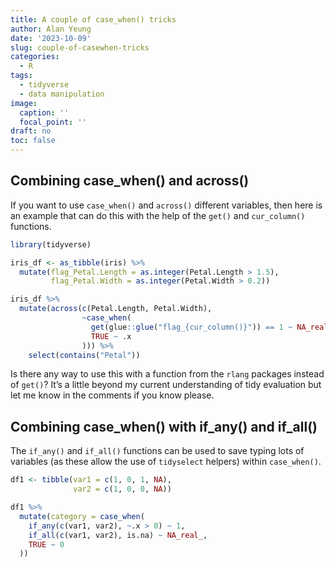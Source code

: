 ```yaml
---
title: A couple of case_when() tricks
author: Alan Yeung
date: '2023-10-09'
slug: couple-of-casewhen-tricks
categories:
  - R
tags:
  - tidyverse
  - data manipulation
image:
  caption: ''
  focal_point: ''
draft: no
toc: false
---
```


## Combining case_when() and across()
If you want to use `case_when()` and `across()` different variables, then here is an example that can do this with the help of the `get()` and `cur_column()` functions.

```r
library(tidyverse)

iris_df <- as_tibble(iris) %>% 
  mutate(flag_Petal.Length = as.integer(Petal.Length > 1.5),
         flag_Petal.Width = as.integer(Petal.Width > 0.2))

iris_df %>% 
  mutate(across(c(Petal.Length, Petal.Width),
                ~case_when(
                  get(glue::glue("flag_{cur_column()}")) == 1 ~ NA_real_,
                  TRUE ~ .x
                ))) %>% 
    select(contains("Petal"))
```

Is there any way to use this with a function from the `rlang` packages instead of `get()`? It's a little beyond my current understanding of tidy evaluation but let me know in the comments if you know please.


## Combining case_when() with if_any() and if_all()
The `if_any()` and `if_all()` functions can be used to save typing lots of variables (as these allow the use of `tidyselect` helpers) within `case_when()`.

```r
df1 <- tibble(var1 = c(1, 0, 1, NA),
              var2 = c(1, 0, 0, NA))

df1 %>% 
  mutate(category = case_when(
    if_any(c(var1, var2), ~.x > 0) ~ 1, 
    if_all(c(var1, var2), is.na) ~ NA_real_,
    TRUE ~ 0
  ))
```
